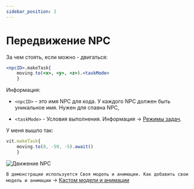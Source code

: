 ```yaml
---
sidebar_position: 2
---
```


# Передвижение NPC

За чем стоять, если можно - двигаться:

```jsx
<npcID>.makeTask{
    moving.to(<x>, <y>, <z>).<taskMode>
    }
```

Информация:

- `<npcID>` - это имя NPC для кода. У каждого NPC должен быть уникальное имя. Нужен для спавна NPC,

- `<taskMode>` - Условия выполнения. Информация -> [Режимы задач](../extra/taskMode).

У меня вышло так:

```jsx
vit.makeTask{
    moving.to(8, -59, -5).await()
    }
```

![Движение NPC](../../../static/img/he-guide/moveNPC.gif)

```В демонстрации используется Своя модель и анимации. Как добавить свои модель и анимации``` -> [Кастом модели и анимации](../extra/custom-Models-and-Anims)